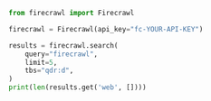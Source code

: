 ```python Python
from firecrawl import Firecrawl

firecrawl = Firecrawl(api_key="fc-YOUR-API-KEY")

results = firecrawl.search(
    query="firecrawl",
    limit=5,
    tbs="qdr:d",
)
print(len(results.get('web', [])))
```
